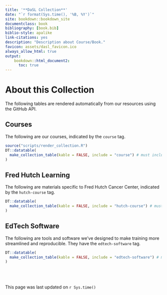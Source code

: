 ```yaml
---
title: '**DaSL Collection**'
date: "`r format(Sys.time(), '%B, %Y')`"
site: bookdown::bookdown_site
documentclass: book
bibliography: [book.bib]
biblio-style: apalike
link-citations: yes
description: "Description about Course/Book."
favicon: assets/dasl_favicon.ico
always_allow_html: true
output:
    bookdown::html_document2:
      toc: true
---
```


# About this Collection

The following tables are rendered automatically from our resources using the GitHub API. 

## Courses

The following are our courses, indicated by the `course` tag.

```r
source("scripts/render_collection.R")
DT::datatable(
  make_collection_table(kable = FALSE, include = "course") # must include "course" tag from github
)
```

## Fred Hutch Learning

The following are materials specific to Fred Hutch Cancer Center, indicated by the `hutch-course` tag.

```r
DT::datatable(
  make_collection_table(kable = FALSE, include = "hutch-course") # must include "hutch-course" tag from github
)
```

## EdTech Software

The following are tools and software we've designed to make training more streamlined and reproducible. They have the `edtech-software` tag.

```r
DT::datatable(
  make_collection_table(kable = FALSE, include = "edtech-software") # must include "edtech-software" tag from github
)
```

<br><br><br>
This page was last updated on `r Sys.time()`

